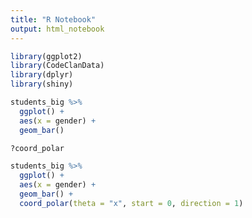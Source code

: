 ```yaml
---
title: "R Notebook"
output: html_notebook
---
```


```r
library(ggplot2)
library(CodeClanData)
library(dplyr)
library(shiny)
```

```r
students_big %>% 
  ggplot() +
  aes(x = gender) +
  geom_bar()
```

```r
?coord_polar
```


```r
students_big %>% 
  ggplot() +
  aes(x = gender) +
  geom_bar() +
  coord_polar(theta = "x", start = 0, direction = 1)
```

```r

```




